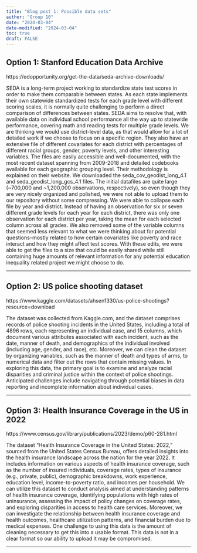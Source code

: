 ```yaml
---
title: "Blog post 1: Possible data sets"
author: "Group 10"
date: "2024-03-04"
date-modified: "2024-03-04"
toc: true
draft: FALSE
---
```


## Option 1: Stanford Education Data Archive

https://edopportunity.org/get-the-data/seda-archive-downloads/

  SEDA is a long-term project working to standardize state test scores in order to make them comparable between states. As each state implements their own statewide standardized tests for each grade level with different scoring scales, it is normally quite challenging to perform a direct comparison of differences between states. SEDA aims to resolve that, with available data on individual school performance all the way up to statewide performance, covering math and reading tests for multiple grade levels. We are thinking we would use district-level data, as that would allow for a lot of detailed work if we choose to focus on a specific region. They also have an extensive file of different covariates for each district with percentages of different racial groups, gender, poverty levels, and other interesting variables. 
	The files are easily accessible and well-documented, with the most recent dataset spanning from 2009-2018 and detailed codebooks available for each geographic grouping level. Their methodology is explained on their website. We downloaded the seda_cov_geodist_long_4.1 and seda_geodist_long_gcs_4.1 files. The initial datafiles are quite large (~700,000 and ~1,200,000 observations, respectively), so even though they are very nicely organized and polished, we were not able to upload them to our repository without some compressing. We were able to collapse each file by year and district. Instead of having an observation for six or seven different grade levels for each year for each district, there was only one observation for each district per year, taking the mean for each selected column across all grades. We also removed some of the variable columns that seemed less relevant to what we were thinking about for potential questions–mostly related to how certain covariates like poverty and race interact and how they might affect test scores. With these edits, we were able to get the files to a size that could be easily shared while still containing huge amounts of relevant information for any potential education inequality related project we might choose to do. 
	
----

## Option 2: US police shooting dataset

https://www.kaggle.com/datasets/ahsen1330/us-police-shootings?resource=download

  The dataset was collected from Kaggle.com, and the dataset comprises records of police shooting incidents in the United States, including a total of 4896 rows, each representing an individual case, and 15 columns, which document various attributes associated with each incident, such as the date, manner of death, and demographics of the individual involved (including age, gender, and race), etc. 
  Moreover, we can clean the dataset by organizing variables, such as the manner of death and types of arms, to numerical data and filter out the rows that contain missing values. In exploring this data, the primary goal is to examine and analyze racial disparities and criminal justice within the context of police shootings. Anticipated challenges include navigating through potential biases in data reporting and incomplete information about individual cases.
  
----

## Option 3: Health Insurance Coverage in the US in 2022

https://www.census.gov/library/publications/2023/demo/p60-281.html

  The dataset "Health Insurance Coverage in the United States: 2022," sourced from the United States Census Bureau, offers detailed insights into the health insurance landscape across the nation for the year 2022. It includes information on various aspects of health insurance coverage, such as the number of insured individuals, coverage rates, types of insurance (e.g., private, public), demographic breakdowns, work experience, education level, income-to-poverty ratio, and incomes per household. We can utilize this dataset to conduct analysis aimed at understanding patterns of health insurance coverage, identifying populations with high rates of uninsurance, assessing the impact of policy changes on coverage rates, and exploring disparities in access to health care services. Moreover, we can investigate the relationship between health insurance coverage and health outcomes, healthcare utilization patterns, and financial burden due to medical expenses. One challenge to using this data is the amount of cleaning necessary to get this into a usable format. This data is not in a clear format so our ability to upload it may be compromised. 

----